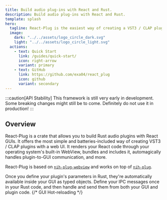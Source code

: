 ```yaml
---
title: Build audio plug-ins with React and Rust.
description: Build audio plug-ins with React and Rust.
template: splash
hero:
  tagline: React-Plug is the easiest way of creating a VST3 / CLAP plug-in with a React UI and Rust backend.
  image:
    dark: "../../assets/logo_circle_dark.svg"
    light: "../../assets/logo_circle_light.svg"
  actions:
    - text: Quick Start
      link: /guides/quick-start/
      icon: right-arrow
      variant: primary
    - text: GitHub
      link: https://github.com/exa04/react_plug
      icon: github
      variant: secondary
---
```



:::caution[API Stability]
This framework is still very early in development. Some breaking changes might
still be to come. Definitely do not use it in production!
:::

## Overview

React-Plug is a crate that allows you to build Rust audio plugins with React
GUIs. It offers the most simple and batteries-included way of creating VST3 /
CLAP plugins with a web UI. It renders your React code through your operating
system's built-in WebView, bundles and includes it, automagically handles
plugin-to-GUI communication, and more.

React-Plug is based on [`nih-plug-webview`](https://github.com/httnn/nih-plug-webview) and works on top of [`nih-plug`](https://github.com/robbert-vdh/nih-plug).

<CardGrid>
    <Card title="Built-In React Parameter API" icon="setting">
        Once you define your plugin's parameters in Rust, they're automatically
        available inside your GUI as typed objects.
    </Card>
    <Card title="Custom IPC Messages" icon="comment">
        Define your IPC messages once in your Rust code, and then handle and
        send
        them from both your GUI and plugin code.
    </Card>
    {/* <Card title="GUI Hot-Reloading" icon="seti:react">
    GUI Hot-reloading
  </Card> */}
</CardGrid>
